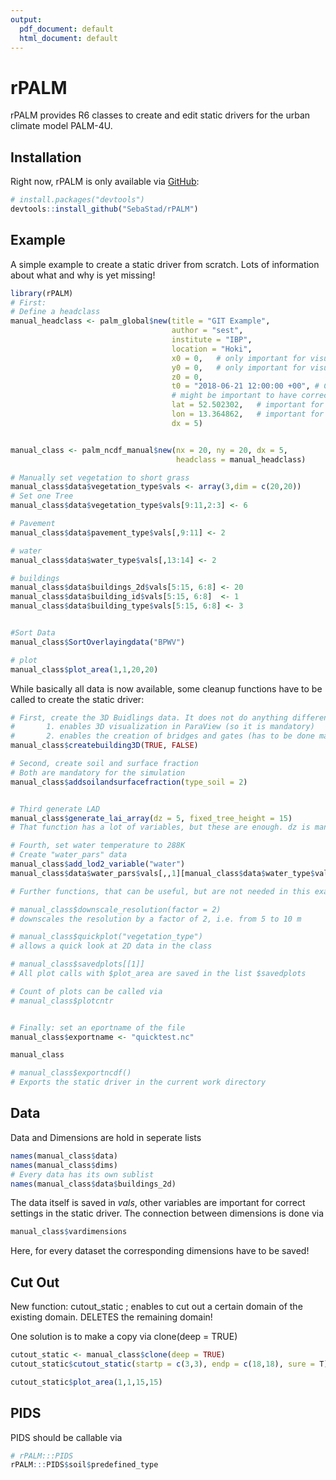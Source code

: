 ---
output:
  pdf_document: default
  html_document: default
---
# rPALM

<!-- badges: start -->
<!-- badges: end -->

rPALM provides R6 classes to create and edit static drivers for the urban climate model PALM-4U.

## Installation

Right now, rPALM is only available via [GitHub](https://github.com/):

``` r
# install.packages("devtools")
devtools::install_github("SebaStad/rPALM")
```
## Example

A simple example to create a static driver from scratch. Lots of information about what and why is yet missing!

```{r example}
library(rPALM)
# First:
# Define a headclass
manual_headclass <- palm_global$new(title = "GIT Example",
                                    author = "sest",
                                    institute = "IBP",
                                    location = "Hoki",
                                    x0 = 0,   # only important for visualization on a map later on
                                    y0 = 0,   # only important for visualization on a map later on
                                    z0 = 0,
                                    t0 = "2018-06-21 12:00:00 +00", # Character with Date in this format, 
                                    # might be important to have correct in later releases of PALM!
                                    lat = 52.502302,   # important for solar radiation
                                    lon = 13.364862,   # important for solar radiation
                                    dx = 5)


manual_class <- palm_ncdf_manual$new(nx = 20, ny = 20, dx = 5,
                                     headclass = manual_headclass)

# Manually set vegetation to short grass
manual_class$data$vegetation_type$vals <- array(3,dim = c(20,20))
# Set one Tree
manual_class$data$vegetation_type$vals[9:11,2:3] <- 6

# Pavement
manual_class$data$pavement_type$vals[,9:11] <- 2

# water 
manual_class$data$water_type$vals[,13:14] <- 2

# buildings
manual_class$data$buildings_2d$vals[5:15, 6:8] <- 20
manual_class$data$building_id$vals[5:15, 6:8]  <- 1
manual_class$data$building_type$vals[5:15, 6:8] <- 3


#Sort Data
manual_class$SortOverlayingdata("BPWV")

# plot
manual_class$plot_area(1,1,20,20)

```

While basically all data is now available, some cleanup functions have to be called to create the static driver:

```{r cleanup}
# First, create the 3D Buidlings data. It does not do anything different from buildings_2d BUT:
#       1. enables 3D visualization in ParaView (so it is mandatory)
#       2. enables the creation of bridges and gates (has to be done manually, time expensive)
manual_class$createbuilding3D(TRUE, FALSE)

# Second, create soil and surface fraction
# Both are mandatory for the simulation
manual_class$addsoilandsurfacefraction(type_soil = 2)


# Third generate LAD
manual_class$generate_lai_array(dz = 5, fixed_tree_height = 15)
# That function has a lot of variables, but these are enough. dz is mandatory

# Fourth, set water temperature to 288K
# Create "water_pars" data 
manual_class$add_lod2_variable("water")
manual_class$data$water_pars$vals[,,1][manual_class$data$water_type$vals>=0] <- 288

# Further functions, that can be useful, but are not needed in this example:

# manual_class$downscale_resolution(factor = 2)
# downscales the resolution by a factor of 2, i.e. from 5 to 10 m

# manual_class$quickplot("vegetation_type")
# allows a quick look at 2D data in the class

# manual_class$savedplots[[1]]
# All plot calls with $plot_area are saved in the list $savedplots

# Count of plots can be called via 
# manual_class$plotcntr


# Finally: set an eportname of the file
manual_class$exportname <- "quicktest.nc"

manual_class

# manual_class$exportncdf()
# Exports the static driver in the current work directory
```

## Data
Data and Dimensions are hold in seperate lists
```{r data}
names(manual_class$data)
names(manual_class$dims)
# Every data has its own sublist
names(manual_class$data$buildings_2d)
```
The data itself is saved in *vals*, other variables are important for correct settings in the static driver.
The connection between dimensions is done via 
```{r data 2}
manual_class$vardimensions
```
Here, for every dataset the corresponding dimensions have to be saved!

## Cut Out
New function:
cutout_static ; enables to cut out a certain domain of the existing domain.
DELETES the remaining domain!

One solution is to make a copy via clone(deep = TRUE)

```{r cutout}
cutout_static <- manual_class$clone(deep = TRUE)
cutout_static$cutout_static(startp = c(3,3), endp = c(18,18), sure = T)

cutout_static$plot_area(1,1,15,15)
```


## PIDS

PIDS should be callable via
```{r PIDS}
# rPALM:::PIDS
rPALM:::PIDS$soil$predefined_type
```
